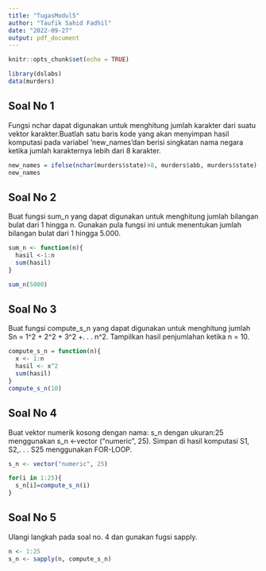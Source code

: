 ---
title: "TugasModul5"
author: "Taufik Sahid Fadhil"
date: "2022-09-27"
output: pdf_document
---

```{r setup, include=FALSE}
knitr::opts_chunk$set(echo = TRUE)
```

```{r library}
library(dslabs)
data(murders)
```
## Soal No 1
Fungsi nchar dapat digunakan untuk menghitung jumlah karakter dari suatu vektor karakter.Buatlah satu baris kode yang akan menyimpan hasil komputasi pada variabel ‘new_names’dan berisi singkatan nama negara ketika jumlah karakternya lebih dari 8 karakter.

```{r No 1}
new_names = ifelse(nchar(murders$state)>8, murders$abb, murders$state)
new_names
```

## Soal No 2
Buat fungsi sum_n yang dapat digunakan untuk menghitung jumlah bilangan bulat dari 1 hingga n. Gunakan pula fungsi ini untuk menentukan jumlah bilangan bulat dari 1 hingga 5.000.
```{r No 2}
sum_n <- function(n){
  hasil <-1:n
  sum(hasil)
}

sum_n(5000)
```

## Soal No 3
Buat fungsi compute_s_n yang dapat digunakan untuk menghitung jumlah Sn = 1^2 + 2^2 + 3^2 +. . . n^2. Tampilkan hasil penjumlahan ketika n = 10.
```{r No 3}
compute_s_n = function(n){
  x <- 1:n
  hasil <- x^2
  sum(hasil)
}
compute_s_n(10)
```

## Soal No 4
Buat vektor numerik kosong dengan nama: s_n dengan ukuran:25 menggunakan s_n <-vector ("numeric", 25). Simpan di hasil komputasi S1, S2,. . . S25 menggunakan FOR-LOOP.
```{r No 4}
s_n <- vector("numeric", 25)

for(i in 1:25){
  s_n[i]=compute_s_n(i)
}
```

## Soal No 5
Ulangi langkah pada soal no. 4 dan gunakan fugsi sapply.
```{r No 5}
n <- 1:25
s_n <- sapply(n, compute_s_n)
```